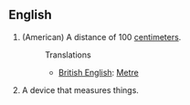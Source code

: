 ==English==

#(American) A distance of 100 [[centimeter]]s.
#:Translations
#:*[[British English]]: [[Metre]]
# A device that measures things.